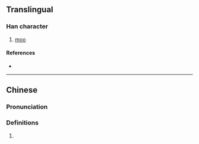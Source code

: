 {{character info/new}}
==Translingual==

===Han character===
{{Han char|rn=30|rad=口|as=06|sn=9|four=63050|canj=RIHQ|ids=⿰口牟}}

# [[moo]]

====References====
* {{Han ref|kx=0189.271|hdz=10624.080|uh=54DE|ud=21726|bh=CE4E|bd=52814}}

----
==Chinese==
{{zh-forms}}

===Pronunciation===
{{zh-pron
|m=mōu
|m-s=
|dg=
|c=mau4
|c-t=
|g=
|h=pfs=
|j=
|mb=
|md=
|mn=ma
|mn-t=
|w=
|x=
|mc=y
|oc=y
|cat=n
}}

===Definitions===
{{zh-hanzi}}

# {{rfdef|zh}}
